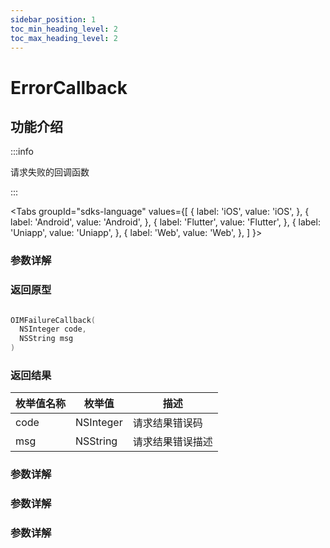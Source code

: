 ```yaml
---
sidebar_position: 1
toc_min_heading_level: 2
toc_max_heading_level: 2
---
```


# ErrorCallback

## 功能介绍

:::info

请求失败的回调函数

:::

<Tabs
groupId="sdks-language"
values={[
{ label: 'iOS', value: 'iOS', },
{ label: 'Android', value: 'Android', },
{ label: 'Flutter', value: 'Flutter', },
{ label: 'Uniapp', value: 'Uniapp', },
{ label: 'Web', value: 'Web', },
]
}>

<TabItem value="Flutter">

### 参数详解

</TabItem>

<TabItem value="iOS">

### 返回原型

```swift showLineNumbers

OIMFailureCallback(
  NSInteger code,
  NSString msg
)

```

### 返回结果

| 枚举值名称 | 枚举值    | 描述             |
| ---------- | --------- | ---------------- |
| code       | NSInteger | 请求结果错误码   |
| msg        | NSString  | 请求结果错误描述 |

</TabItem>

<TabItem value="Android">

### 参数详解

</TabItem>

<TabItem value="Web">

### 参数详解

</TabItem>

<TabItem value="Uniapp">

### 参数详解

</TabItem>

</Tabs>
